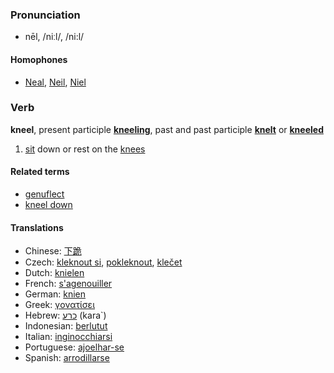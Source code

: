 === Pronunciation ===
*nēl, /niːl/, /ni:l/
==== Homophones ====
*[[Neal]], [[Neil]], [[Niel]]

=== Verb ===
'''kneel''', present participle '''[[kneeling]]''', past and past participle '''[[knelt]]''' or '''[[kneeled]]'''

# [[sit]] down or rest on the [[knee]]s

==== Related terms ====
*[[genuflect]]
*[[kneel down]]

==== Translations ====
*Chinese: [[下跪]]
*Czech: [[kleknout si]], [[pokleknout]], [[klečet]]
*Dutch: [[knielen]]
*French: [[s'agenouiller]]
*German: [[knien]]
*Greek: [[γονατίσει]]
*Hebrew: [[כרע]] (kara`)
*Indonesian: [[lutut|berlutut]]
*Italian: [[inginocchiarsi]]
*Portuguese: [[ajoelhar-se]]
*Spanish: [[arrodillarse]]
